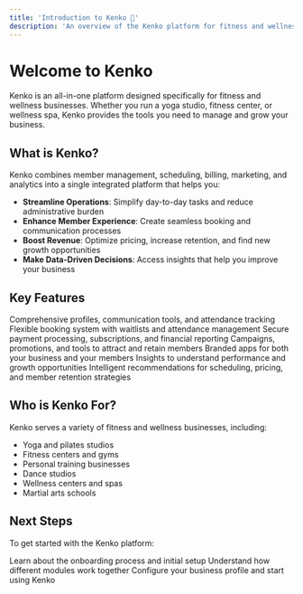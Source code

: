 ```yaml
---
title: 'Introduction to Kenko 👋'
description: 'An overview of the Kenko platform for fitness and wellness businesses'
---
```


# Welcome to Kenko

Kenko is an all-in-one platform designed specifically for fitness and wellness businesses. Whether you run a yoga studio, fitness center, or wellness spa, Kenko provides the tools you need to manage and grow your business.

## What is Kenko?

Kenko combines member management, scheduling, billing, marketing, and analytics into a single integrated platform that helps you:

- **Streamline Operations**: Simplify day-to-day tasks and reduce administrative burden
- **Enhance Member Experience**: Create seamless booking and communication processes
- **Boost Revenue**: Optimize pricing, increase retention, and find new growth opportunities
- **Make Data-Driven Decisions**: Access insights that help you improve your business

## Key Features

<CardGroup cols={2}>
  <Card title="Member Management" icon="users">
    Comprehensive profiles, communication tools, and attendance tracking
  </Card>
  <Card title="Class Scheduling" icon="calendar">
    Flexible booking system with waitlists and attendance management
  </Card>
  <Card title="Billing & Payments" icon="credit-card">
    Secure payment processing, subscriptions, and financial reporting
  </Card>
  <Card title="Marketing Tools" icon="bullhorn">
    Campaigns, promotions, and tools to attract and retain members
  </Card>
  <Card title="Mobile Experience" icon="mobile">
    Branded apps for both your business and your members
  </Card>
  <Card title="Reporting & Analytics" icon="chart-line">
    Insights to understand performance and growth opportunities
  </Card>
  <Card title="AI-Powered Optimization" icon="robot">
    Intelligent recommendations for scheduling, pricing, and member retention strategies
  </Card>
</CardGroup>

## Who is Kenko For?

Kenko serves a variety of fitness and wellness businesses, including:

- Yoga and pilates studios
- Fitness centers and gyms
- Personal training businesses
- Dance studios
- Wellness centers and spas
- Martial arts schools

## Next Steps

To get started with the Kenko platform:

<Steps>
  <Step title="Review our Quickstart Guide">
    Learn about the onboarding process and initial setup
  </Step>
  <Step title="Explore the Platform Overview">
    Understand how different modules work together
  </Step>
  <Step title="Set Up Your Account">
    Configure your business profile and start using Kenko
  </Step>
</Steps> 